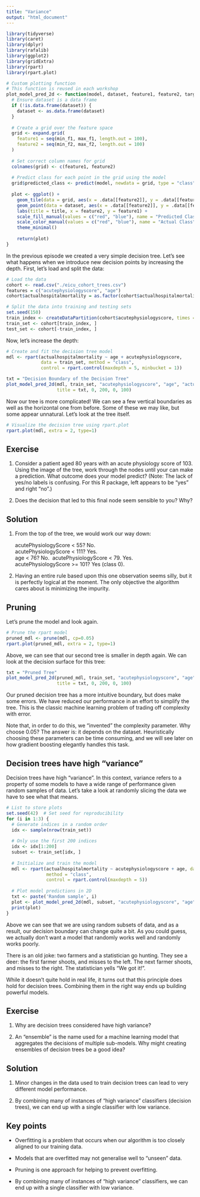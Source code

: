 ```yaml
---
title: "Variance"
output: "html_document"
---
```


```r
library(tidyverse)
library(caret)
library(dplyr)
library(rafalib)
library(ggplot2)
library(gridExtra)
library(rpart)
library(rpart.plot)
```

```r
# Custom plotting function
# This function is reused in each workshop
plot_model_pred_2d <- function(model, dataset, feature1, feature2, target, title, min_f1, max_f1, min_f2, max_f2) {
  # Ensure dataset is a data frame
  if (!is.data.frame(dataset)) {
    dataset <- as.data.frame(dataset)
  }
  
  # Create a grid over the feature space
  grid <- expand.grid(
    feature1 = seq(min_f1, max_f1, length.out = 100),
    feature2 = seq(min_f2, max_f2, length.out = 100)
  )
  
  # Set correct column names for grid
  colnames(grid) <- c(feature1, feature2)
  
  # Predict class for each point in the grid using the model
  grid$predicted_class <- predict(model, newdata = grid, type = "class")
  
  plot <- ggplot() +
    geom_tile(data = grid, aes(x = .data[[feature2]], y = .data[[feature1]], fill = .data$predicted_class), alpha = 0.3) +
    geom_point(data = dataset, aes(x = .data[[feature2]], y = .data[[feature1]], color = .data[[target]]), size = 2) +
    labs(title = title, x = feature2, y = feature1) +
    scale_fill_manual(values = c("red", "blue"), name = "Predicted Class") +
    scale_color_manual(values = c("red", "blue"), name = "Actual Class") +
    theme_minimal()
  
    return(plot)
}
```

In the previous episode we created a very simple decision tree. Let's see what happens when we introduce new decision points by increasing the depth. First, let's load and split the data:

```r
# Load the data
cohort <- read.csv("./eicu_cohort_trees.csv")
features = c("acutephysiologyscore", "age")
cohort$actualhospitalmortality = as.factor(cohort$actualhospitalmortality)

# Split the data into training and testing sets
set.seed(150)
train_index <- createDataPartition(cohort$acutephysiologyscore, times = 1, p = 0.7, list = FALSE)
train_set <- cohort[train_index, ]
test_set <- cohort[-train_index, ]
```

Now, let's increase the depth:

```r
# Create and fit the decision tree model
mdl <- rpart(actualhospitalmortality ~ age + acutephysiologyscore,
             data = train_set, method = "class",
             control = rpart.control(maxdepth = 5, minbucket = 1))
```

```r
txt = "Decision Boundary of the Decision Tree"
plot_model_pred_2d(mdl, train_set, "acutephysiologyscore", "age", "actualhospitalmortality",
                   title = txt, 0, 200, 0, 100)
```

Now our tree is more complicated! We can see a few vertical boundaries as well as the horizontal one from before. Some of these we may like, but some appear unnatural. Let's look at the tree itself.

```r
# Visualize the decision tree using rpart.plot
rpart.plot(mdl, extra = 2, type=1)
```

## Exercise

1) Consider a patient aged 80 years with an acute physiology score of 103. Using the image of the tree, work through the nodes until your can make a prediction. What outcome does your model predict? (Note: The lack of yes/no labels is confusing. For this R package, left appears to be "yes" and right "no".)

2) Does the decision that led to this final node seem sensible to you? Why?

## Solution

1) From the top of the tree, we would work our way down:

   acutePhysiologyScore < 55? No.  
   acutePhysiologyScore < 111? Yes.  
   age < 76? No. 
   acutePhysiologyScore < 79. Yes.  
   acutePhysiologyScore >= 101? Yes (class 0). 

2) Having an entire rule based upon this one observation seems silly, but it is perfectly logical at the moment. The only objective the algorithm cares about is minimizing the impurity.

## Pruning

Let's prune the model and look again.

```r
# Prune the rpart model
pruned_mdl <- prune(mdl, cp=0.05)
rpart.plot(pruned_mdl, extra = 2, type=1)
```
Above, we can see that our second tree is smaller in depth again. We can look at the decision surface for this tree:

```r
txt = "Pruned Tree"
plot_model_pred_2d(pruned_mdl, train_set, "acutephysiologyscore", "age", "actualhospitalmortality",
                   title = txt, 0, 200, 0, 100)
```

Our pruned decision tree has a more intuitive boundary, but does make some errors. We have reduced our performance in an effort to simplify the tree. This is the classic machine learning problem of trading off complexity with error.

Note that, in order to do this, we "invented" the complexity parameter. Why choose 0.05? The answer is: it depends on the dataset. Heuristically choosing these parameters can be time consuming, and we will see later on how gradient boosting elegantly handles this task.

## Decision trees have high “variance”

Decision trees have high “variance”. In this context, variance refers to a property of some models to have a wide range of performance given random samples of data. Let’s take a look at randomly slicing the data we have to see what that means.

```r
# List to store plots
set.seed(42)  # Set seed for reproducibility
for (i in 1:3) {
  # Generate indices in a random order
  idx <- sample(nrow(train_set))
  
  # Only use the first 200 indices
  idx <- idx[1:200]
  subset <- train_set[idx, ]
  
  # Initialize and train the model
  mdl <- rpart(actualhospitalmortality ~ acutephysiologyscore + age, data = subset, 
               method = "class",
               control = rpart.control(maxdepth = 5))
  
  # Plot model predictions in 2D
  txt <- paste('Random sample', i)
  plot <- plot_model_pred_2d(mdl, subset, "acutephysiologyscore", "age", "actualhospitalmortality", title = txt, 0, 200, 0, 100)
  print(plot)
}


```

Above we can see that we are using random subsets of data, and as a result, our decision boundary can change quite a bit. As you could guess, we actually don’t want a model that randomly works well and randomly works poorly.

There is an old joke: two farmers and a statistician go hunting. They see a deer: the first farmer shoots, and misses to the left. The next farmer shoots, and misses to the right. The statistician yells “We got it!”.

While it doesn’t quite hold in real life, it turns out that this principle does hold for decision trees. Combining them in the right way ends up building powerful models.

## Exercise

1) Why are decision trees considered have high variance?

2) An “ensemble” is the name used for a machine learning model that aggregates the decisions of multiple sub-models. Why might creating ensembles of decision trees be a good idea?

## Solution

1) Minor changes in the data used to train decision trees can lead to very different model performance.

2) By combining many of instances of “high variance” classifiers (decision trees), we can end up with a single classifier with low variance.

## Key points

- Overfitting is a problem that occurs when our algorithm is too closely aligned to our training data.

- Models that are overfitted may not generalise well to “unseen” data.

- Pruning is one approach for helping to prevent overfitting.

- By combining many of instances of “high variance” classifiers, we can end up with a single classifier with low variance.

